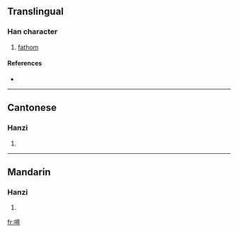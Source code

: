 ==Translingual==

===Han character===
{{Han char|rn=30|rad=口|as=12|sn=15|four=6704<sub>6</sub>|canj=口尸一戈 (RSMI)}}

# [[fathom]]

====References====
* {{Han ref|kx=0209.151|dkj=04349|hdz=10687.050|uh=565A|ud=22106|bh=E540|bd=58688}}

----

==Cantonese==

===Hanzi===
{{yue-hanzi|jyut=|y=cham4}}

# {{defn|Cantonese|sort=口12}}

----

==Mandarin==

===Hanzi===
{{cmn-hanzi|pin=[[xún]] ([[xun2]])|wg=hsün<sup>2</sup>}}

# {{defn|Mandarin|sort=口12}}

[[fr:噚]]